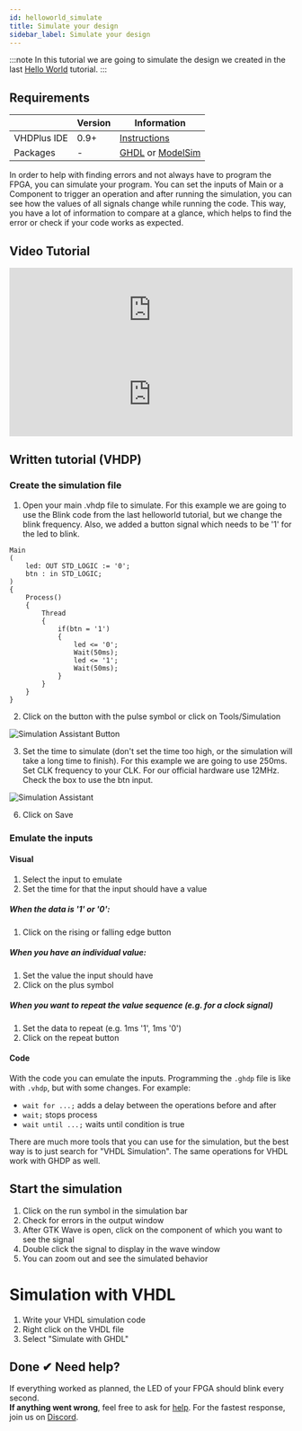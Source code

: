 ```yaml
---
id: helloworld_simulate
title: Simulate your design
sidebar_label: Simulate your design
---
```



:::note
In this tutorial we are going to simulate the design we created in the last [Hello World](/docs/guides/helloworld) tutorial.
:::

## Requirements

|   |Version|Information|
|---|---|---|
|VHDPlus IDE   |0.9+ |[Instructions](/docs/getstarted#install-vhdplus-ide)|
|Packages|-|[GHDL](/docs/getstarted#setup-simulation-with-ghdl-optional) or [ModelSim](/docs/getstarted#setup-simulation-with-modelsim-optional)|

In order to help with finding errors and not always have to program the FPGA, you can simulate your program. 
You can set the inputs of Main or a Component to trigger an operation and after running the simulation, you can see how the values of all signals change while running the code. This way, you have a lot of information to compare at a glance, which helps to find the error or check if your code works as expected.

## Video Tutorial

<div class="fluidMedia"><iframe id="ytplayer" type="text/html" width="100%" src="https://www.youtube.com/embed/Jmq_wjdd9wM?autoplay=0&origin=http://vhdplus.com" frameborder="0" allowFullScreen></iframe></div>

<div class="fluidMedia"><iframe id="ytplayer" type="text/html" width="100%" src="https://www.youtube.com/embed/Nxp7IDpnrrg?autoplay=0&origin=http://vhdplus.com" frameborder="0" allowFullScreen></iframe></div>

## Written tutorial (VHDP)

### Create the simulation file 

1. Open your main .vhdp file to simulate. For this example we are going to use the Blink code from the last helloworld tutorial, but we change the blink frequency.
Also, we added a button signal which needs to be '1' for the led to blink.
```vhdp
Main
(
    led: OUT STD_LOGIC := '0';
    btn : in STD_LOGIC;
)
{
    Process()
    {
        Thread
        {
            if(btn = '1')
            {
                led <= '0';
                Wait(50ms);
                led <= '1';
                Wait(50ms);
            }         
        }
    }
}
```
2. Click on the button with the pulse symbol or click on Tools/Simulation

![Simulation Assistant Button](/img/guides/simButton.png)

3. Set the time to simulate (don't set the time too high, or the simulation will take a long time to finish). For this example we are going to use 250ms.
Set CLK frequency to your CLK. For our official hardware use 12MHz. Check the box to use the btn input.

![Simulation Assistant](/img/guides/simAssistant.png)

6. Click on Save

### Emulate the inputs

#### Visual

1. Select the input to emulate
2. Set the time for that the input should have a value
##### When the data is '1' or '0':
1. Click on the rising or falling edge button
##### When you have an individual value:
1. Set the value the input should have
2. Click on the plus symbol
##### When you want to repeat the value sequence (e.g. for a clock signal)
1. Set the data to repeat (e.g. 1ms '1', 1ms '0')
2. Click on the repeat button

#### Code

With the code you can emulate the inputs. 
Programming the `.ghdp` file is like with `.vhdp`, but with some changes. 
For example:
- `wait for ...;` adds a delay between the operations before and after
- `wait;` stops process
- `wait until ...;` waits until condition is true

There are much more tools that you can use for the simulation, but the best way is to just search for "VHDL Simulation". The same operations for VHDL work with GHDP as well.

## Start the simulation

1. Click on the run symbol in the simulation bar
2. Check for errors in the output window
3. After GTK Wave is open, click on the component of which you want to see the signal
4. Double click the signal to display in the wave window
5. You can zoom out and see the simulated behavior

# Simulation with VHDL

1. Write your VHDL simulation code
2. Right click on the VHDL file
3. Select "Simulate with GHDL"


## Done ✔ Need help?

If everything worked as planned, the LED of your FPGA should blink every second.<br/>
**If anything went wrong**, feel free to ask for [help](/docs/community/overview#support).
For the fastest response, join us on [Discord](https://discord.gg/NCN9VAh).